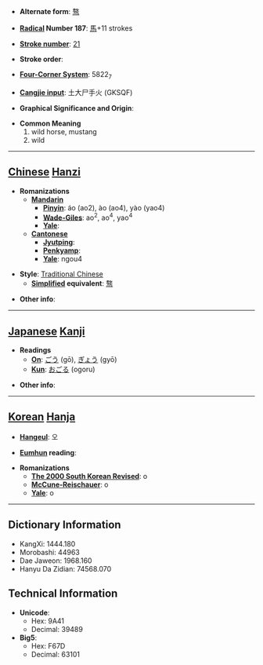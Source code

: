 * '''Alternate form''': [[骜]]

* '''[[Wiktionary:Chinese radical index| Radical]] Number 187''': [[Wiktionary:Chinese radical index 馬|馬]]+11 strokes

* '''[[Wiktionary:Chinese total strokes index|Stroke number]]''': [[Wiktionary:Chinese total strokes index 21|21]]

* '''Stroke order''': 

* '''[[Wiktionary:Chinese four corner index|Four-Corner System]]''': 5822<sub>7</sub>

* '''[[Wiktionary:Chinese Cangjie index|Cangjie input]]''': 土大尸手火 (GKSQF)

* '''Graphical Significance and Origin''': 

* '''Common Meaning'''
*#wild horse, mustang
*# wild


----

== [[Chinese]] [[Hanzi]] ==

* '''Romanizations'''
** '''[[Mandarin]]'''
*** '''[[Pinyin]]''': áo (ao2), ào (ao4), yào (yao4)
*** '''[[Wade-Giles]]''': ao<sup>2</sup>, ao<sup>4</sup>, yao<sup>4</sup>
*** '''[[Yale]]''': 
** '''[[Cantonese]]'''
*** '''[[Jyutping]]''':
*** '''[[Penkyamp]]''': 
*** '''[[Yale]]''': ngou4

* '''Style''': [[Traditional Chinese]] 
** '''[[Simplified Chinese|Simplified]] equivalent''': [[骜]]

* '''Other info''': 

----

== [[Japanese]] [[Kanji]] ==

* '''Readings'''
** '''[[On]]''': [[ごう]] (gō), [[ぎょう]] (gyō)
** '''[[Kun]]''': [[おごる]] (ogoru)

* '''Other info''':  

----

== [[Korean]] [[Hanja]] ==

* '''[[Hangeul]]''': 오

* '''[[Eumhun]] reading''': 

* '''Romanizations'''
** '''[[The 2000 South Korean Revised Romanization|The 2000 South Korean Revised]]''': o
** '''[[McCune-Reischauer]]''': o
** '''[[Yale]]''': o

----

== Dictionary Information ==

* KangXi: 1444.180
* Morobashi: 44963
* Dae Jaweon: 1968.160
* Hanyu Da Zidian: 74568.070

== Technical Information ==

* '''Unicode''':
** Hex: 9A41
** Decimal: 39489
* '''Big5''':
** Hex: F67D
** Decimal: 63101